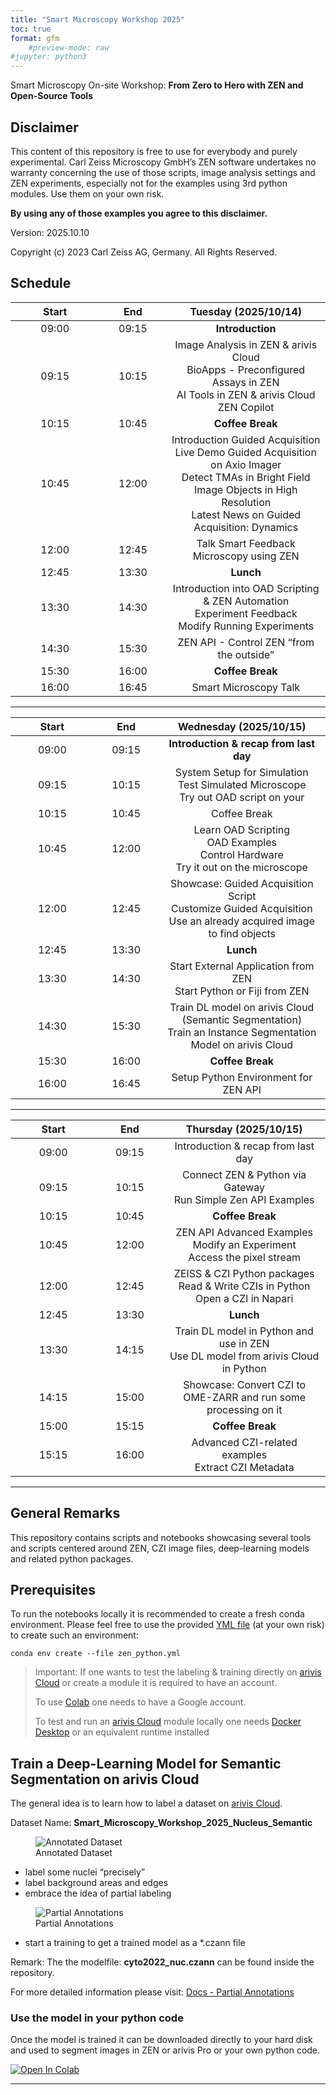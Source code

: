 ```yaml
---
title: "Smart Microscopy Workshop 2025"
toc: true
format: gfm
    #preview-mode: raw
#jupyter: python3
---
```




Smart Microscopy On-site Workshop: **From Zero to Hero with ZEN and Open-Source Tools**

## Disclaimer

This content of this repository is free to use for everybody and purely experimental. Carl Zeiss Microscopy GmbH's ZEN software undertakes no warranty concerning the use of those scripts, image analysis settings and ZEN experiments, especially not for the examples using 3rd python modules. Use them on your own risk.

**By using any of those examples you agree to this disclaimer.**

Version: 2025.10.10

Copyright (c) 2023 Carl Zeiss AG, Germany. All Rights Reserved.

## Schedule

| **Start** | **End** | **Tuesday (2025/10/14)** |
| :-------: | :-----: | :--------------: |
|   09:00   |  09:15  | **Introduction** |
|   09:15   |  10:15  | Image Analysis in ZEN & arivis Cloud<br>BioApps - Preconfigured Assays in ZEN<br>AI Tools in ZEN & arivis Cloud<br>ZEN Copilot |
|   10:15   |  10:45  | **Coffee Break** |
|   10:45   |  12:00  | Introduction Guided Acquisition<br>Live Demo Guided Acquisition on Axio Imager<br>Detect TMAs in Bright Field<br>Image Objects in High Resolution<br>Latest News on Guided Acquisition: Dynamics |
|   12:00   |  12:45  | Talk Smart Feedback Microscopy using ZEN |
|   12:45   |  13:30  | **Lunch** |
|   13:30   |  14:30  | Introduction into OAD Scripting & ZEN Automation<br>Experiment Feedback<br>Modify Running Experiments |
|   14:30   |  15:30  | ZEN API - Control ZEN "from the outside" |
|   15:30   |  16:00  | **Coffee Break** |
|   16:00   |  16:45  | Smart Microscopy Talk |

---

| **Start** | **End** | **Wednesday (2025/10/15)** |
| :-------: | :-----: | :----------------: |
|   09:00   |  09:15  | **Introduction & recap from last day** |
|   09:15   |  10:15  | System Setup for Simulation<br>Test Simulated Microscope<br>Try out OAD script on your |
|   10:15   |  10:45  | Coffee Break |
|   10:45   |  12:00  | Learn OAD Scripting<br>OAD Examples<br>Control Hardware<br>Try it out on the microscope |
|   12:00   |  12:45  | Showcase: Guided Acquisition Script<br>Customize Guided Acquisition<br>Use an already acquired image to find objects |
|   12:45   |  13:30  | **Lunch** |
|   13:30   |  14:30  | Start External Application from ZEN<br>Start Python or Fiji from ZEN |
|   14:30   |  15:30  | Train DL model on arivis Cloud (Semantic Segmentation)<br>Train an Instance Segmentation Model on arivis Cloud |
|   15:30   |  16:00  | **Coffee Break** |
|   16:00   |  16:45  | Setup Python Environment for ZEN API |

---

| **Start** | **End** | **Thursday (2025/10/15)** |
| :-------: | :-----: | :---------------: |
|   09:00   |  09:15  | Introduction & recap from last day |
|   09:15   |  10:15  | Connect ZEN & Python via Gateway<br>Run Simple Zen API Examples |
|   10:15   |  10:45  | **Coffee Break** |
|   10:45   |  12:00  | ZEN API Advanced Examples<br>Modify an Experiment<br>Access the pixel stream |
|   12:00   |  12:45  | ZEISS & CZI Python packages<br>Read & Write CZIs in Python<br>Open a CZI in Napari |
|   12:45   |  13:30  | **Lunch** |
|   13:30   |  14:15  | Train DL model in Python and use in ZEN<br>Use DL model from arivis Cloud in Python |
|   14:15   |  15:00  | Showcase: Convert CZI to OME-ZARR and run some processing on it |
|   15:00   |  15:15  | **Coffee Break** |
|   15:15   |  16:00  | Advanced CZI-related examples<br>Extract CZI Metadata |

---

## General Remarks

This repository contains scripts and notebooks showcasing several tools and scripts centered around ZEN, CZI image files, deep-learning models and related python packages.

## Prerequisites

To run the notebooks locally it is recommended to create a fresh conda environment. Please feel free to use the provided [YML file](workshop/env_smartmic.yml) (at your own risk) to create such an environment:

    conda env create --file zen_python.yml

> Important: If one wants to test the labeling & training directly on [arivis Cloud] or create a module it is required to have an account.
> 
> To use [Colab] one needs to have a Google account.
>
> To test and run an [arivis Cloud] module locally one needs [Docker Desktop] or an equivalent runtime installed

## Train a Deep-Learning Model for Semantic Segmentation on arivis Cloud

The general idea is to learn how to label a dataset on [arivis Cloud].

Dataset Name: **Smart_Microscopy_Workshop_2025_Nucleus_Semantic**

![Annotated Dataset](./images/apeer_dataset_nuc.png)

- label some nuclei "precisely"
- label background areas and edges
- embrace the idea of partial labeling

![Partial Annotations](./images/APEER_annotation_auto_background.gif)

- start a training to get a trained model as a *.czann file

Remark: The the modelfile: **cyto2022_nuc.czann** can be found inside the repository.

For more detailed information please visit: [Docs - Partial Annotations](https://docs.apeer.com/machine-learning/annotation-guidelines)


### Use the model in your python code

Once the model is trained it can be downloaded directly to your hard disk and used to segment images in ZEN or arivis Pro or your own python code.

[![Open In Colab](https://colab.research.google.com/assets/colab-badge.svg)](https://colab.research.google.com/github/zeissmicroscopy/ZEN_Python_OAD_workshop/blob/main/workshop/notebooks/run_prediction_from_czann.ipynb)

---

[Napari]: https://github.com/napari/napari
[pip]: https://pypi.org/project/pip/
[PyPi]: https://pypi.org/
[libCZI Source]: https://github.com/ZEISS/libczi
[pylibCZIrw]: https://pypi.org/project/pylibCZIrw
[pylibCZIrw Source]: https://github.com/ZEISS/pylibczirw
[czmodel]: https://pypi.org/project/czmodel
[cztile]: https://pypi.org/project/cztile
[arivis Cloud]: https://www.arivis.cloud
[napari-czann-segment]: https://github.com/sebi06/napari_czann_segment
[napari-czitools]: https://github.com/sebi06/napari-czitools
[CZI]: https://www.zeiss.com/microscopy/int/products/microscope-software/zen/czi.html
[PyTorch]: https://pytorch.org
[ONNX]: https://onnx.ai
[libCZI]: https://github.com/ZEISS/libczi
[czitools]: https://pypi.org/project/czitools
[Colab]: https://colab.research.google.com
[Docker Desktop]: https://www.docker.com/products/docker-desktop
[CZICompress]: https://github.com/ZEISS/czicompress
[CZIChecker]: https://github.com/ZEISS/czicheck